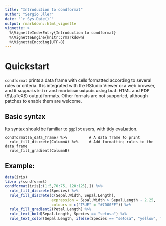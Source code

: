 ```yaml
---
title: "Introduction to condformat"
author: "Sergio Oller"
date: "`r Sys.Date()`"
output: rmarkdown::html_vignette
vignette: >
  %\VignetteIndexEntry{Introduction to condformat}
  %\VignetteEngine{knitr::rmarkdown}
  %\VignetteEncoding{UTF-8}
---
```


# Quickstart

`condformat` prints a data frame with cells formatted according to several
rules or criteria. It is integrated with the RStudio Viewer or a web browser,
and it supports `knitr` and `rmarkdown` outputs using both HTML and PDF
($\LaTeX$) output formats. Other formats are not supported,
although patches to enable them are welcome.

## Basic syntax

Its syntax should be familiar to `ggplot` users, with tidy evaluation.

    condformat(a_data_frame) %>%          # A data frame to print
      rule_fill_discrete(ColumnA) %>%     # Add formatting rules to the data frame
      rule_fill_gradient(ColumnB)

## Example:

```r
data(iris)
library(condformat)
condformat(iris[c(1:5,70:75, 120:125),]) %>%
  rule_fill_discrete(Species) %>%
  rule_fill_discrete(c(Sepal.Width, Sepal.Length),
                     expression = Sepal.Width > Sepal.Length - 2.25,
                     colours = c("TRUE" = "#7D00FF")) %>%
  rule_fill_gradient2(Petal.Length) %>%
  rule_text_bold(Sepal.Length, Species == "setosa") %>%
  rule_text_color(Sepal.Length, ifelse(Species == "setosa", "yellow", ""))
```


